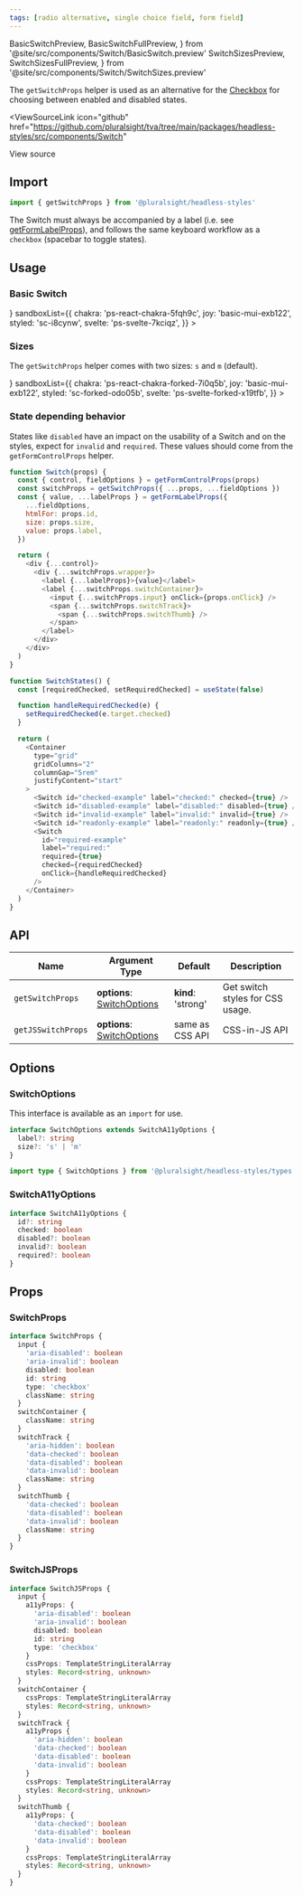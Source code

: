 ```yaml
---
tags: [radio alternative, single choice field, form field]
---
```


  BasicSwitchPreview,
  BasicSwitchFullPreview,
} from '@site/src/components/Switch/BasicSwitch.preview'
  SwitchSizesPreview,
  SwitchSizesFullPreview,
} from '@site/src/components/Switch/SwitchSizes.preview'

The `getSwitchProps` helper is used as an alternative for the [Checkbox](./Checkbox.mdx) for choosing between enabled and disabled states.

<ViewSourceLink
  icon="github"
  href="https://github.com/pluralsight/tva/tree/main/packages/headless-styles/src/components/Switch"
>
  View source
</ViewSourceLink>

## Import

```javascript
import { getSwitchProps } from '@pluralsight/headless-styles'
```

The Switch must always be accompanied by a label (i.e. see [getFormLabelProps](./FormControl.mdx)), and follows the same keyboard workflow as a `checkbox` (spacebar to toggle states).

## Usage

### Basic Switch

<BasicSwitch />
<LiveExampleTabs
  fullCode={<BasicSwitchFullPreview />}
  sandboxList={{
    chakra: 'ps-react-chakra-5fqh9c',
    joy: 'basic-mui-exb122',
    styled: 'sc-i8cynw',
    svelte: 'ps-svelte-7kciqz',
  }}
>
  <BasicSwitchPreview />
</LiveExampleTabs>

### Sizes

The `getSwitchProps` helper comes with two sizes: `s` and `m` (default).

<SwitchSizes />
<LiveExampleTabs
  fullCode={<SwitchSizesFullPreview />}
  sandboxList={{
    chakra: 'ps-react-chakra-forked-7i0q5b',
    joy: 'basic-mui-exb122',
    styled: 'sc-forked-odo05b',
    svelte: 'ps-svelte-forked-x19tfb',
  }}
>
  <SwitchSizesPreview />
</LiveExampleTabs>

### State depending behavior

States like `disabled` have an impact on the usability of a Switch and on the styles, expect for `invalid` and `required`. These values should come from the `getFormControlProps` helper.

<SwitchStates />

```javascript
function Switch(props) {
  const { control, fieldOptions } = getFormControlProps(props)
  const switchProps = getSwitchProps({ ...props, ...fieldOptions })
  const { value, ...labelProps } = getFormLabelProps({
    ...fieldOptions,
    htmlFor: props.id,
    size: props.size,
    value: props.label,
  })

  return (
    <div {...control}>
      <div {...switchProps.wrapper}>
        <label {...labelProps}>{value}</label>
        <label {...switchProps.switchContainer}>
          <input {...switchProps.input} onClick={props.onClick} />
          <span {...switchProps.switchTrack}>
            <span {...switchProps.switchThumb} />
          </span>
        </label>
      </div>
    </div>
  )
}

function SwitchStates() {
  const [requiredChecked, setRequiredChecked] = useState(false)

  function handleRequiredChecked(e) {
    setRequiredChecked(e.target.checked)
  }

  return (
    <Container
      type="grid"
      gridColumns="2"
      columnGap="5rem"
      justifyContent="start"
    >
      <Switch id="checked-example" label="checked:" checked={true} />
      <Switch id="disabled-example" label="disabled:" disabled={true} />
      <Switch id="invalid-example" label="invalid:" invalid={true} />
      <Switch id="readonly-example" label="readonly:" readonly={true} />
      <Switch
        id="required-example"
        label="required:"
        required={true}
        checked={requiredChecked}
        onClick={handleRequiredChecked}
      />
    </Container>
  )
}
```

## API

| Name               | Argument Type                                | Default            | Description                      |
| ------------------ | -------------------------------------------- | ------------------ | -------------------------------- |
| `getSwitchProps`   | **options**: [SwitchOptions](#switchoptions) | **kind**: 'strong' | Get switch styles for CSS usage. |
| `getJSSwitchProps` | **options**: [SwitchOptions](#switchoptions) | same as CSS API    | CSS-in-JS API                    |

## Options

### SwitchOptions

This interface is available as an `import` for use.

```typescript
interface SwitchOptions extends SwitchA11yOptions {
  label?: string
  size?: 's' | 'm'
}
```

```typescript title="Import example"
import type { SwitchOptions } from '@pluralsight/headless-styles/types'
```

### SwitchA11yOptions

```typescript
interface SwitchA11yOptions {
  id?: string
  checked: boolean
  disabled?: boolean
  invalid?: boolean
  required?: boolean
}
```

## Props

### SwitchProps

```typescript
interface SwitchProps {
  input {
    'aria-disabled': boolean
    'aria-invalid': boolean
    disabled: boolean
    id: string
    type: 'checkbox'
    className: string
  }
  switchContainer {
    className: string
  }
  switchTrack {
    'aria-hidden': boolean
    'data-checked': boolean
    'data-disabled': boolean
    'data-invalid': boolean
    className: string
  }
  switchThumb {
    'data-checked': boolean
    'data-disabled': boolean
    'data-invalid': boolean
    className: string
  }
}
```

### SwitchJSProps

```typescript
interface SwitchJSProps {
  input {
    a11yProps: {
      'aria-disabled': boolean
      'aria-invalid': boolean
      disabled: boolean
      id: string
      type: 'checkbox'
    }
    cssProps: TemplateStringLiteralArray
    styles: Record<string, unknown>
  }
  switchContainer {
    cssProps: TemplateStringLiteralArray
    styles: Record<string, unknown>
  }
  switchTrack {
    a11yProps {
      'aria-hidden': boolean
      'data-checked': boolean
      'data-disabled': boolean
      'data-invalid': boolean
    }
    cssProps: TemplateStringLiteralArray
    styles: Record<string, unknown>
  }
  switchThumb {
    a11yProps: {
      'data-checked': boolean
      'data-disabled': boolean
      'data-invalid': boolean
    }
    cssProps: TemplateStringLiteralArray
    styles: Record<string, unknown>
  }
}
```
